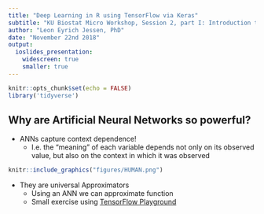 ```yaml
---
title: "Deep Learning in R using TensorFlow via Keras"
subtitle: "KU Biostat Micro Workshop, Session 2, part I: Introduction to TensorFlow"
author: "Leon Eyrich Jessen, PhD"
date: "November 22nd 2018"
output:
  ioslides_presentation:
    widescreen: true
    smaller: true
---
```


```r
knitr::opts_chunk$set(echo = FALSE)
library('tidyverse')
```

## Why are Artificial Neural Networks so powerful?

- ANNs capture context dependence!
    - I.e. the “meaning” of each variable depends not only on its observed value, but also on the context in which it was observed

```r
knitr::include_graphics("figures/HUMAN.png")
```

- They are universal Approximators
    - Using an ANN we can approximate function
    - Small exercise using [TensorFlow Playground](https://playground.tensorflow.org)

